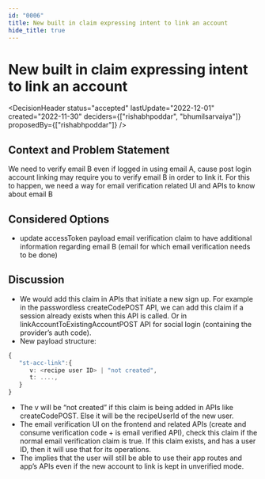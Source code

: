 ```yaml
---
id: "0006"
title: New built in claim expressing intent to link an account
hide_title: true
---
```



# New built in claim expressing intent to link an account

<DecisionHeader status="accepted" lastUpdate="2022-12-01" created="2022-11-30" deciders={["rishabhpoddar", "bhumilsarvaiya"]} proposedBy={["rishabhpoddar"]} />

## Context and Problem Statement

We need to verify email B even if logged in using email A, cause post login account linking may require you to verify email B in order to link it. For this to happen, we need a way for email verification related UI and APIs to know about email B

## Considered Options

* update accessToken payload email verification claim to have additional information regarding email B (email for which email verification needs to be done)


## Discussion

* We would add this claim in APIs that initiate a new sign up. For example in the passwordless createCodePOST API, we can add this claim if a session already exists when this API is called. Or in linkAccountToExistingAccountPOST API for social login (containing the provider’s auth code).
* New payload structure:
```ts
{
   "st-acc-link":{
      v: <recipe user ID> | "not created",
      t: ....,
   }
}
```
* The v will be “not created” if this claim is being added in APIs like createCodePOST. Else it will be the recipeUserId of the new user.
* The email verification UI on the frontend and related APIs (create and consume verification code + is email verified API), check this claim if the normal email verification claim is true. If this claim exists, and has a user ID, then it will use that for its operations.
* The implies that the user will still be able to use their app routes and app’s APIs even if the new account to link is kept in unverified mode.